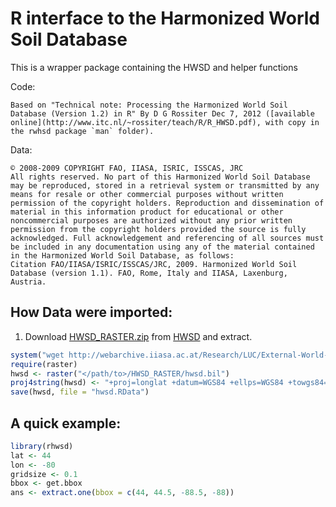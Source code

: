 R interface to the Harmonized World Soil Database
=================================================

This is a wrapper package containing the HWSD and helper functions

Code:

    Based on "Technical note: Processing the Harmonized World Soil Database (Version 1.2) in R" By D G Rossiter Dec 7, 2012 ([available online](http://www.itc.nl/~rossiter/teach/R/R_HWSD.pdf), with copy in the rwhsd package `man` folder).

Data:

    © 2008-2009 COPYRIGHT FAO, IIASA, ISRIC, ISSCAS, JRC 
    All rights reserved. No part of this Harmonized World Soil Database may be reproduced, stored in a retrieval system or transmitted by any means for resale or other commercial purposes without written permission of the copyright holders. Reproduction and dissemination of material in this information product for educational or other noncommercial purposes are authorized without any prior written permission from the copyright holders provided the source is fully acknowledged. Full acknowledgement and referencing of all sources must be included in any documentation using any of the material contained in the Harmonized World Soil Database, as follows:
    Citation FAO/IIASA/ISRIC/ISSCAS/JRC, 2009. Harmonized World Soil Database (version 1.1). FAO, Rome, Italy and IIASA, Laxenburg, Austria.
    


## How Data were imported:

1. Download [HWSD_RASTER.zip](http://webarchive.iiasa.ac.at/Research/LUC/External-World-soil-database/HWSD_Data/HWSD_RASTER.zip) from [HWSD](http://webarchive.iiasa.ac.at/Research/LUC/External-World-soil-database/HTML/HWSD_Data.html?sb=4) and extract.

```r
system("wget http://webarchive.iiasa.ac.at/Research/LUC/External-World-soil-database/HWSD_Data/HWSD_RASTER.zip")
require(raster)
hwsd <- raster("</path/to>/HWSD_RASTER/hwsd.bil")
proj4string(hwsd) <- "+proj=longlat +datum=WGS84 +ellps=WGS84 +towgs84=0,0,0"
save(hwsd, file = "hwsd.RData")
```

## A quick example:

```r
library(rhwsd)
lat <- 44 
lon <- -80 
gridsize <- 0.1
bbox <- get.bbox
ans <- extract.one(bbox = c(44, 44.5, -88.5, -88))
```